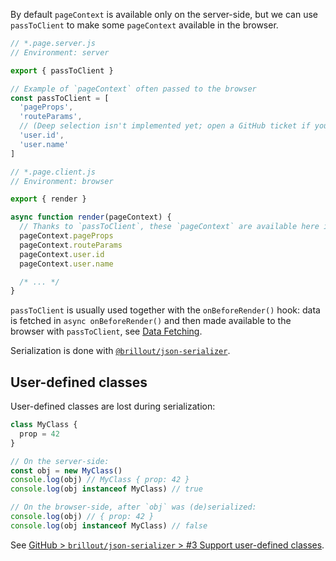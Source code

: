 By default `pageContext` is available only on the server-side, but we can use `passToClient` to make some `pageContext` available in the browser.

```js
// *.page.server.js
// Environment: server

export { passToClient }

// Example of `pageContext` often passed to the browser
const passToClient = [
  'pageProps',
  'routeParams',
  // (Deep selection isn't implemented yet; open a GitHub ticket if you want this.)
  'user.id',
  'user.name'
]
```

```js
// *.page.client.js
// Environment: browser

export { render }

async function render(pageContext) {
  // Thanks to `passToClient`, these `pageContext` are available here in the browser
  pageContext.pageProps
  pageContext.routeParams
  pageContext.user.id
  pageContext.user.name

  /* ... */
}
```

`passToClient` is usually used together with the `onBeforeRender()` hook:
data is fetched in `async onBeforeRender()` and then made available to the browser with `passToClient`, see [Data Fetching](/data-fetching).

Serialization is done with [`@brillout/json-serializer`](https://github.com/brillout/json-serializer).


## User-defined classes

User-defined classes are lost during serialization:

```js
class MyClass {
  prop = 42
}

// On the server-side:
const obj = new MyClass()
console.log(obj) // MyClass { prop: 42 }
console.log(obj instanceof MyClass) // true

// On the browser-side, after `obj` was (de)serialized:
console.log(obj) // { prop: 42 }
console.log(obj instanceof MyClass) // false
```

See [GitHub > `brillout/json-serializer` > #3 Support user-defined classes](https://github.com/brillout/json-serializer/issues/3).
